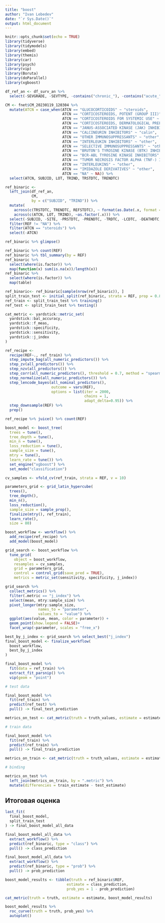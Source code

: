```yaml
---
title: "boost"
author: "Ivan Lebedev"
date: "`r Sys.Date()`"
output: html_document
---
```


```r
knitr::opts_chunk$set(echo = TRUE)
library(tidyverse)
library(tidymodels)
library(embed)
library(themis)
library(car)
library(psych)
library(vip)
library(Boruta)
library(doParallel)
library(xgboost)
```

```r
df_ref_an <- df_surv_an %>% 
  select(-SEVGRADE,	-SEVTYPE, -contains("chronic_"), -contains("acute_"), -event, -etime, -futime)

CM <- fnet$CM_20230119_120304 %>% 
  mutate(ATCN = case_when(ATCN == "GLUCOCORTICOIDS" ~ "steroids", 
                          ATCN == "CORTICOSTEROIDS, POTENT (GROUP III)" ~ "steroids",
                          ATCN == "CORTICOSTEROIDS FOR SYSTEMIC USE" ~ "steroids",
                          ATCN == "CORTICOSTEROIDS, DERMATOLOGICAL PREPARATIONS" ~ "steroids",
                          ATCN == "JANUS-ASSOCIATED KINASE (JAK) INHIBITORS" ~ "jak",
                          ATCN == "CALCINEURIN INHIBITORS" ~ "calin",
                          ATCN == "OTHER IMMUNOSUPPRESSANTS" ~ "other",
                          ATCN == "INTERLEUKIN INHIBITORS" ~ "other",
                          ATCN == "SELECTIVE IMMUNOSUPPRESSANTS" ~ "other",
                          ATCN == "BRUTON'S TYROSINE KINASE (BTK) INHIBITORS" ~ "other",
                          ATCN == "BCR-ABL TYROSINE KINASE INHIBITORS" ~ "other",
                          ATCN == "TUMOR NECROSIS FACTOR ALPHA (TNF-) INHIBITORS" ~ "other",
                          ATCN == "INTERLEUKINS" ~ "other",
                          ATCN == "IMIDAZOLE DERIVATIVES" ~ "other",
                          ATCN == "NA" ~ NA)) %>% 
  select(ATCN, SUBJID, LOT, TRIND, TRSTDTC, TRENDTC)

ref_binaric <- 
  left_join(df_ref_an, 
            CM,
            by = c("SUBJID", "TRIND")) %>% 
  mutate(
    across(c(TRSTDTC, TRENDTC, REFSTDTC), ~ format(as.Date(.x, format = "%d/%m/%Y"), "%d.%m.%Y")),
    across(c(ATCN, LOT, TRIND), ~as.factor(.x))) %>%
  select(-SUBJID, -SITE, -PRSTDTC, -PRENDTC, -TRDTC, -LCDTC, -DEATHDTC, -RELAPDTC, -GVHDDTC, -REFSTDTC, -TRSTDTC, -TRENDTC, -ALIVE, -LOT, -RELAPYN) %>% 
  filter(REF != "NA") %>%
  filter(ATCN == "steroids") %>% 
  select(-ATCN)
```

```r
ref_binaric %>% glimpse()
```

```r
ref_binaric %>% count(REF)
ref_binaric %>% tbl_summary(by = REF)
ref_binaric %>% 
  select(where(is.factor)) %>% 
  map(function(x) sum(is.na(x))/length(x))
ref_binaric %>% 
  select(where(is.factor)) %>% 
  map(table)
```

```r
ref_binaric<- ref_binaric[sample(nrow(ref_binaric)), ]
split_train_test <- initial_split(ref_binaric, strata = REF, prop = 0.8)
ref_train <- split_train_test %>% training()
ref_test <- split_train_test %>% testing()
```

```r
cat_metric <- yardstick::metric_set(
  yardstick::bal_accuracy,
  yardstick::f_meas,
  yardstick::specificity,
  yardstick::sensitivity,
  yardstick::j_index
)
```

```r
ref_recipe <- 
  recipe(REF~., ref_train) %>% 
  step_impute_bag(all_numeric_predictors()) %>% 
  step_zv(all_predictors()) %>% 
  step_nzv(all_predictors()) %>%
  step_corr(all_numeric_predictors(), threshold = 0.7, method = "spearman") %>%
  step_normalize(all_numeric_predictors()) %>%
  step_lencode_bayes(all_nominal_predictors(), 
                     outcome = vars(REF), 
                     options = list(iter = 2000, 
                                    chains = 1, 
                                    adapt_delta=0.95)) %>%
  step_downsample(REF) %>% 
  prep()

ref_recipe %>% juice() %>% count(REF)
```

```r
boost_model <- boost_tree(
  trees = tune(),
  tree_depth = tune(), 
  min_n = tune(),
  loss_reduction = tune(),                  
  sample_size = tune(), 
  mtry = tune(),        
  learn_rate = tune()) %>%
  set_engine("xgboost") %>%
  set_mode("classification")
```

```r
cv_samples <- vfold_cv(ref_train, strata = REF, v = 10)
```

```r
parameters_grid <- grid_latin_hypercube(
  trees(),
  tree_depth(),
  min_n(),
  loss_reduction(),
  sample_size = sample_prop(),
  finalize(mtry(), ref_train),
  learn_rate(),
  size = 80)
```

```r
boost_workflow <- workflow() %>% 
  add_recipe(ref_recipe) %>% 
  add_model(boost_model)
```

```r
grid_search <- boost_workflow %>%
  tune_grid(
    object = boost_workflow,
    resamples = cv_samples,
    grid = parameters_grid,
    control = control_grid(save_pred = TRUE),
    metrics = metric_set(sensitivity, specificity, j_index))
```

```r
grid_search %>%
  collect_metrics() %>%
  filter(.metric == "j_index") %>%
  select(mean, mtry:sample_size) %>%
  pivot_longer(mtry:sample_size,
               names_to = "parameter",
               values_to = "value") %>%
  ggplot(aes(value, mean, color = parameter)) +
  geom_point(show.legend = FALSE)+
  facet_wrap(~parameter, scales = "free_x")
```

```r
best_by_j_index <- grid_search %>% select_best("j_index")
final_boost_model <- finalize_workflow(
  boost_workflow,
  best_by_j_index
)
```

```r
final_boost_model %>%
  fit(data = ref_train) %>%
  extract_fit_parsnip() %>%
  vip(geom = "point")
```

```r
# test data

final_boost_model %>%
  fit(ref_train) %>%
  predict(ref_test) %>%
  pull() -> final_test_prediction

metrics_on_test <- cat_metric(truth = truth_values, estimate = estimate_values, tibble(truth_values = ref_test$REF, estimate_values = final_test_prediction)) %>% rename(test_estimate = `.estimate`) %>% select(!`.estimator`)

# train data

final_boost_model %>%
  fit(ref_train) %>%
  predict(ref_train) %>%
  pull() -> final_train_prediction

metrics_on_train <- cat_metric(truth = truth_values, estimate = estimate_values, tibble(truth_values = ref_train$REF, estimate_values = final_train_prediction)) %>% rename(train_estimate = `.estimate`) %>% select(!`.estimator`)

# binding

metrics_on_test %>%
  left_join(metrics_on_train, by = ".metric") %>%
  mutate(differencies = train_estimate - test_estimate)
```

## Итоговая оценка

```r
last_fit(
  final_boost_model,
  split_train_test
) -> final_boost_model_all_data

final_boost_model_all_data %>%
  extract_workflow() %>%
  predict(ref_binaric, type = "class") %>%
  pull() -> class_prediction

final_boost_model_all_data %>%
  extract_workflow() %>%
  predict(ref_binaric, type = "prob") %>%
  pull() -> prob_prediction

boost_model_results <- tibble(truth = ref_binaric$REF,
                            estimate = class_prediction,
                            prob_yes = 1 - prob_prediction)

cat_metric(truth = truth, estimate = estimate, boost_model_results) 

boost_model_results %>%
  roc_curve(truth = truth, prob_yes) %>%
  autoplot()
```
